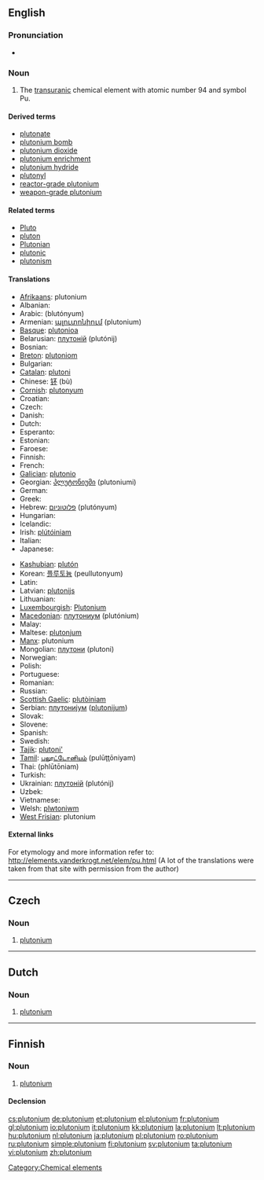 {{also|Plutonium|plutónium}}
==English==
{{elements|Pu|neptunium|Np|americium|Am}}

===Pronunciation===
* {{audio|en-us-plutonium.ogg|Audio (US)}}

===Noun===
{{en-noun|-}}
{{wikipedia}}

# {{element}} The [[transuranic]] chemical element with atomic number 94 and symbol Pu.

====Derived terms====
* [[plutonate]]
* [[plutonium bomb]]
* [[plutonium dioxide]]
* [[plutonium enrichment]]
* [[plutonium hydride]]
* [[plutonyl]]
* [[reactor-grade plutonium]]
* [[weapon-grade plutonium]]

====Related terms====
* [[Pluto]]
* [[pluton]]
* [[Plutonian]]
* [[plutonic]]
* [[plutonism]]

====Translations====
{{trans-top|chemical element}}
* [[Afrikaans]]: plutonium
* Albanian: {{t-|sq|plutonium|xs=Albanian}}
* Arabic: {{Arab|[[بلوتونيوم]]}} (blutónyum) {{m}}
* Armenian: [[պլուտոնիում]] (plutonium)
* [[Basque]]: [[plutonioa]]
* Belarusian: [[плутонiй]] (plutónij) {{m}}
* Bosnian: {{t-|bs|plutonij}}
* [[Breton]]: [[plutoniom]] {{m}}
* Bulgarian: {{t+|bg|плутоний|m|tr=plutónij|sc=Cyrl}}
* [[Catalan]]: [[plutoni]]
* Chinese: [[钚]] (bù)
* [[Cornish]]: [[plutonyum]]
* Croatian: {{t-|hr|plutonij}}
* Czech: {{t+|cs|plutonium|n}}
* Danish: {{t-|da|plutonium}}
* Dutch: {{t+|nl|plutonium|n}}
* Esperanto: {{t-|eo|plutonio|xs=Esperanto}}
* Estonian: {{t-|et|plutoonium}}
* Faroese: {{t-|fo|plutonium|xs=Faroese}}
* Finnish: {{t+|fi|plutonium}}
* French: {{t+|fr|plutonium|m}}
* [[Galician]]: [[plutonio]]
* Georgian: [[პლუტონიუმი]] (plutoniumi)
* German: {{t+|de|Plutonium|n}}
* Greek: {{t+|el|πλουτώνιο|n|tr=ploutónio|sc=Grek}}
* Hebrew: [[פלוטוניום]] (plutónyum)
* Hungarian: {{t+|hu|plutónium}}
* Icelandic: {{t+|is|plúton}}
* Irish: [[plútóiniam]]
* Italian: {{t+|it|plutonio|m}}
* Japanese: {{t+|ja|プルトニウム|tr=purutoniumu|sc=Jpan}}
{{trans-mid}}
* [[Kashubian]]: [[plutón]]
* Korean: [[플루토늄]] (peullutonyum)
* Latin: {{t+|la|plutonium}}
* Latvian: [[plutonijs]]
* Lithuanian: {{t+|lt|plutonis|xs=Lithuanian}}
* [[Luxembourgish]]: [[Plutonium]]
* [[Macedonian]]: [[плутониум]] (plutónium) {{m}}
* Malay: {{t-|ms|plutonium|xs=Malay}}
* Maltese: [[plutonjum]]
* [[Manx]]: plutonium
* Mongolian: [[плутони]] (plutoni)
* Norwegian: {{t-|no|plutonium}}
* Polish: {{t+|pl|pluton|m}}
* Portuguese: {{t+|pt|plutónio|m}}
* Romanian: {{t+|ro|plutoniu|n}}
* Russian: {{t+|ru|плутоний|m|tr=plutónij|sc=Cyrl}}
* [[Scottish Gaelic]]: [[plutòiniam]]
* Serbian: [[плутониjум]] ([[plutonijum]]) {{m}}
* Slovak: {{t-|sk|plutonium}}
* Slovene: {{t+|sl|plutonij}}
* Spanish: {{t+|es|plutonio|m}}
* Swedish: {{t+|sv|plutonium}}
* [[Tajik]]: [[plutoni']]
* [[Tamil]]: [[புலூட்டோனியம்]] (pulūţţōniyam)
* Thai: {{Thai|[[พลูโทเนียม]]}} (phlūtōniam)
* Turkish: {{t+|tr|plütonyum}}
* Ukrainian: [[плутонiй]] (plutónij) {{m}}
* Uzbek: {{t-|uz|плутоний|tr=plutoniy|sc=Cyrl|xs=Uzbek}}
* Vietnamese: {{t-|vi|plutoni|xs=Vietnamese}}
* Welsh: [[plwtoniwm]]
* [[West Frisian]]: plutonium
{{trans-bottom}}

====External links====
For etymology and more information refer to:
http://elements.vanderkrogt.net/elem/pu.html
(A lot of the translations were taken from that site with permission from the author)

[[Category:Chemical elements]]

----

==Czech==

===Noun===
{{infl|cs|noun|g=n}}

# {{element|lang=cs}} [[#English|plutonium]]

----

==Dutch==
{{wikipedia|lang=nl}}

===Noun===
{{infl|nl|noun|g=n}}

# {{chemical element|lang=nl}} [[#English|plutonium]]

----

==Finnish==
{{wikipedia|lang=fi}}

===Noun===
{{infl|fi|noun}}

# {{element|lang=fi}} [[#English|plutonium]]

====Declension====
{{fi-decl-risti|plutonium}}

[[cs:plutonium]]
[[de:plutonium]]
[[et:plutonium]]
[[el:plutonium]]
[[fr:plutonium]]
[[gl:plutonium]]
[[io:plutonium]]
[[it:plutonium]]
[[kk:plutonium]]
[[la:plutonium]]
[[lt:plutonium]]
[[hu:plutonium]]
[[nl:plutonium]]
[[ja:plutonium]]
[[pl:plutonium]]
[[ro:plutonium]]
[[ru:plutonium]]
[[simple:plutonium]]
[[fi:plutonium]]
[[sv:plutonium]]
[[ta:plutonium]]
[[vi:plutonium]]
[[zh:plutonium]]